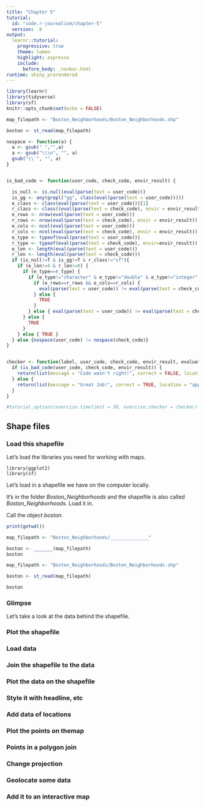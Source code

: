 ```yaml
---
title: "Chapter 5"
tutorial:
  id: "code.r-journalism/chapter-5"
  version: .8
output:
  learnr::tutorial:
    progressive: true
    theme: lumen
    highlight: espresso
    include:
      before_body: _navbar.html
runtime: shiny_prerendered
---
```


```r
library(learnr)
library(tidyverse)
library(sf)
knitr::opts_chunk$set(echo = FALSE)

map_filepath <- "Boston_Neighborhoods/Boston_Neighborhoods.shp"

boston <- st_read(map_filepath)

nospace <- function(a) {
  a <- gsub(" ","",a) 
  a <- gsub("\\\n", "", a)
  gsub("\\`", "", a)
}


is_bad_code <- function(user_code, check_code, envir_result) {

  is_null <- is.null(eval(parse(text = user_code)))
  is_gg <- any(grepl("gg", class(eval(parse(text = user_code)))))
  e_class <- class(eval(parse(text = user_code)))[1]
  r_class <- class((eval(parse(text = check_code), envir = envir_result)))
  e_rows <- nrow(eval(parse(text = user_code)))
  r_rows <- nrow(eval(parse(text = check_code), envir = envir_result))
  e_cols <- ncol(eval(parse(text = user_code)))
  r_cols <- ncol(eval(parse(text = check_code), envir = envir_result))
  e_type <- typeof(eval(parse(text = user_code)))
  r_type <- typeof(eval(parse(text = check_code), envir=envir_result))
  e_len <- length(eval(parse(text = user_code)))
  r_len <- length(eval(parse(text = check_code)))
  if (is_null!=T & is_gg!=T & r_class!="sf"){
    if (e_len!=0 & r_len!=0) {
      if (e_type==r_type) {
        if (e_type!="character" & e_type!="double" & e_type!="integer" & e_type!="logical") {
          if (e_rows==r_rows && e_cols==r_cols) {
            eval(parse(text = user_code)) != eval(parse(text = check_code), envir = envir_result)
          } else {
            TRUE
          }
        } else { eval(parse(text = user_code)) != eval(parse(text = check_code), envir = envir_result) }
      } else {
        TRUE
      }
    } else { TRUE }
  } else {nospace(user_code) != nospace(check_code)}
}


checker <- function(label, user_code, check_code, envir_result, evaluate_result, ...) {
  if (is_bad_code(user_code, check_code, envir_result)) {
    return(list(message = "Code wasn't right!", correct = FALSE, location = "append"))
  } else {
    return(list(message = "Great Job!", correct = TRUE, location = "append"))
  }
}  

#tutorial_options(exercise.timelimit = 30, exercise.checker = checker)

```

## Shape files

### Load this shapefile

Let's load the libraries you need for working with maps.

```
library(ggplot2)
library(sf)
```

Let's load in a shapefile we have on the computer locally.

It's in the folder *Boston_Neighborhoods* and the shapefile is also called *Boston_Neighborhoods*. Load it in.

Call the object *boston*.

```r
print(getwd())
```

```r
map_filepath <- "Boston_Neighborhoods/______________"

boston <- _______(map_filepath)
boston
```


```r
map_filepath <- "Boston_Neighborhoods/Boston_Neighborhoods.shp"

boston <- st_read(map_filepath)

boston
``` 

### Glimpse

Let's take a look at the data behind the shapefile.





### Plot the shapefile

### Load data

### Join the shapefile to the data

### Plot the data on the shapefile

### Style it with headline, etc

### Add data of locations

### Plot the points on themap

### Points in a polygon join

### Change projection

### Geolocate some data

### Add it to an interactive map



